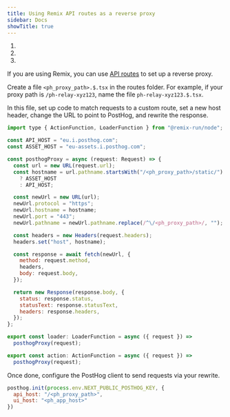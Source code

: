 ```yaml
---
title: Using Remix API routes as a reverse proxy
sidebar: Docs
showTitle: true
---
```



<CalloutBox icon="IconWarning" title="Warning" type="fyi">
    <ol>
        <li><ProxyWarning /></li>
        <li><RegionWarning /></li>
        <li><ProxyPathNamesWarning /></li>
    </ol>
</CalloutBox>

If you are using Remix, you can use [API routes](https://remix.run/docs/en/main/guides/api-routes) to set up a reverse proxy.

Create a file `<ph_proxy_path>.$.tsx` in the routes folder. For example, if your proxy path is `/ph-relay-xyz123`, name the file `ph-relay-xyz123.$.tsx`.

In this file, set up code to match requests to a custom route, set a new host header, change the URL to point to PostHog, and rewrite the response.

```js
import type { ActionFunction, LoaderFunction } from "@remix-run/node";

const API_HOST = "eu.i.posthog.com";
const ASSET_HOST = "eu-assets.i.posthog.com";

const posthogProxy = async (request: Request) => {
  const url = new URL(request.url);
  const hostname = url.pathname.startsWith("/<ph_proxy_path>/static/")
    ? ASSET_HOST
    : API_HOST;

  const newUrl = new URL(url);
  newUrl.protocol = "https";
  newUrl.hostname = hostname;
  newUrl.port = "443";
  newUrl.pathname = newUrl.pathname.replace(/^\/<ph_proxy_path>/, "");

  const headers = new Headers(request.headers);
  headers.set("host", hostname);

  const response = await fetch(newUrl, {
    method: request.method,
    headers,
    body: request.body,
  });

  return new Response(response.body, {
    status: response.status,
    statusText: response.statusText,
    headers: response.headers,
  });
};

export const loader: LoaderFunction = async ({ request }) =>
  posthogProxy(request);

export const action: ActionFunction = async ({ request }) =>
  posthogProxy(request);
```

Once done, configure the PostHog client to send requests via your rewrite.

```js
posthog.init(process.env.NEXT_PUBLIC_POSTHOG_KEY, {
  api_host: "/<ph_proxy_path>",
  ui_host: "<ph_app_host>"
})
```